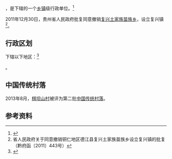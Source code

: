 {{中国乡级行政区|52/06/26/207/000
| 政府驻地 = 七星社区
}}

'''{{PAGENAMEBASE}}'''，是{{PRC admin/fullname|52/06/26/207/000|3}}下辖的一个[[乡镇|乡镇]]级行政单位。<ref>{{PRC admin/ref sgc|{{PRC admin/parent|52/06/26/207/000}}}}</ref>

2011年12月30日，贵州省人民政府批复同意撤销[[复兴土家族苗族乡|复兴土家族苗族乡]]，设立复兴镇<ref>省人民政府关于同意撤销铜仁地区德江县复兴土家族苗族乡设立复兴镇的批复（黔府函〔2011〕443号）</ref>。

== 行政区划 ==

{{PAGENAMEBASE}}下辖以下地区：<ref>{{PRC admin/ref sgc|52/06/26/207/000}}</ref>

{{PRC admin/children|52/06/26/207/000}}。

==中国传统村落==
2013年8月，[[棋坝山村|棋坝山村]]被评为第二批[[中国传统村落|中国传统村落]]。

== 参考资料 ==

{{reflist}}

{{贵州行政区划小作品}}
{{PRC admin/navcat|52/06/26/207/000}}